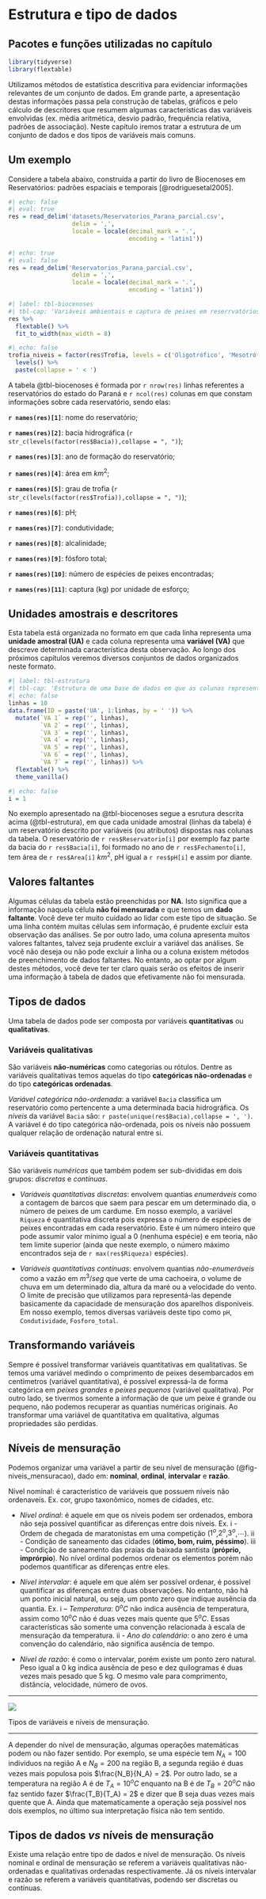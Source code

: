 # Estrutura e tipo de dados {#sec-estrdados}

:::{.callout-tip collapse="true"}
## Pacotes e funções utilizadas no capítulo

```r
library(tidyverse)
library(flextable)
```
:::

Utilizamos métodos de estatística descritiva para evidenciar informações relevantes de um conjunto de dados. Em grande parte, a apresentação destas informações passa pela construção de tabelas, gráficos e pelo cálculo de descritores que resumem algumas características das variáveis envolvidas (ex. média aritmética, desvio padrão, frequência relativa, padrões de associação). Neste capítulo iremos tratar a estrutura de um conjunto de dados e dos tipos de variáveis mais comuns. 

## Um exemplo

Considere a tabela abaixo, construída a partir do livro de Biocenoses em Reservatórios: padrões espaciais e temporais [@rodriguesetal2005].

```r
#| echo: false
#| eval: true
res = read_delim('datasets/Reservatorios_Parana_parcial.csv',
                  delim = ',',
                  locale = locale(decimal_mark = '.',
                                  encoding = 'latin1'))
```

```r
#| echo: true
#| eval: false
res = read_delim('Reservatorios_Parana_parcial.csv',
                  delim = ',',
                  locale = locale(decimal_mark = '.',
                                  encoding = 'latin1'))
```


```r
#| label: tbl-biocenoses
#| tbl-cap: 'Variáveis ambientais e captura de peixes em reserrvatórios da bacia do rio Paraná.'
res %>%
  flextable() %>% 
  fit_to_width(max_width = 8)
```



```r
#| echo: false
trofia_niveis = factor(res$Trofia, levels = c('Oligotrófico', 'Mesotrófico', 'Eutrófico'), ordered = TRUE) %>%
  levels() %>% 
  paste(collapse = ' < ')
```

A tabela @tbl-biocenoses é formada por `r nrow(res)` linhas referentes a reservatórios do estado do Paraná e `r ncol(res)` colunas em que constam informações sobre cada reservatório, sendo elas:

**`r names(res)[1]`**: nome do reservatório;

**`r names(res)[2]`**: bacia hidrográfica (`r str_c(levels(factor(res$Bacia)),collapse = ", ")`);

**`r names(res)[3]`**: ano de formação do reservatório;

**`r names(res)[4]`**: área em $km^2$;

**`r names(res)[5]`**: grau de trofia (`r str_c(levels(factor(res$Trofia)),collapse = ", ")`);

**`r names(res)[6]`**: pH;

**`r names(res)[7]`**: condutividade;

**`r names(res)[8]`**: alcalinidade;

**`r names(res)[9]`**: fósforo total;

**`r names(res)[10]`**: número de espécies de peixes encontradas;

**`r names(res)[11]`**: captura (kg) por unidade de esforço;


## Unidades amostrais e descritores

Esta tabela está organizada no formato em que cada linha representa uma **unidade amostral (UA)** e cada coluna representa uma **variável (VA)** que descreve determinada característica desta observação. Ao longo dos próximos capítulos veremos diversos conjuntos de dados organizados neste formato.

```r
#| label: tbl-estrutura
#| tbl-cap: 'Estrutura de uma base de dados em que as colunas representam as variáveis (ou atributos) e as linhas representam as unidades amostrais (ou observações)'
#| echo: false
linhas = 10
data.frame(ID = paste('UA', 1:linhas, by = ' ')) %>%
  mutate(`VA 1` = rep('', linhas), 
         `VA 2` = rep('', linhas),
         `VA 3` = rep('', linhas),
         `VA 4` = rep('', linhas),
         `VA 5` = rep('', linhas),
         `VA 6` = rep('', linhas),
         `VA 7` = rep('', linhas)) %>% 
  flextable() %>%
  theme_vanilla()
```

```r
#| echo: false
i = 1
```


No exemplo apresentado na @tbl-biocenoses segue a esrutura descrita acima (@tbl-estrutura), em que cada unidade amostral (linhas da tabela) é um reservatório descrito por variáveis (ou atributos) dispostas nas colunas da tabela. O reservatório de `r res$Reservatorio[i]` por exemplo faz parte da bacia do `r res$Bacia[i]`, foi formado no ano de `r res$Fechamento[i]`, tem área de `r res$Area[i]` $km^2$, pH igual a `r res$pH[i]` e assim por diante.

:::{.callout-note}
# Valores faltantes

Algumas células da tabela estão preenchidas por **NA**. Isto significa que a informação naquela célula **não foi mensurada** e que temos um **dado faltante**. Você deve ter muito cuidado ao lidar com este tipo de situação. Se uma linha contém muitas células sem informação, é prudente excluir esta observação das análises. Se por outro lado, uma coluna apresenta muitos valores faltantes, talvez seja prudente excluir a variável das análises. Se você não deseja ou não pode excluir a linha ou a coluna existem métodos de preenchimento de dados faltantes. No entanto, ao optar por algum destes métodos, você deve ter ter claro quais serão os efeitos de inserir uma informação à tabela de dados que efetivamente não foi mensurada.

:::

## Tipos de dados

Uma tabela de dados pode ser composta por variáveis **quantitativas** ou **qualitativas**.

### Variáveis qualitativas {-}

São variáveis **não-numéricas** como categorias ou rótulos. Dentre as variáveis qualitativas temos aquelas do tipo **categóricas não-ordenadas** e do tipo **categóricas ordenadas**. 

*Variável categórica não-ordenada*: a variável `Bacia` classifica um reservatório como pertencente a uma determinada bacia hidrográfica. Os *níveis* da variável `Bacia` são: `r paste(unique(res$Bacia),collapse = ', ')`. A variável é do tipo categórica não-ordenada, pois os níveis não possuem qualquer relação de ordenação natural entre si.

### Variáveis quantitativas {-}

São variáveis *numéricas* que também podem ser sub-divididas em dois grupos: *discretas* e *contínuas*. 

+ *Variáveis quantitativas discretas*: envolvem quantias *enumeráveis* como a contagem de barcos que saem para pescar em um determinado dia, o número de peixes de um cardume. Em nosso exemplo, a variável `Riqueza` é quantitativa discreta pois expressa o número de espécies de peixes encontradas em cada reservatório. Este é um número inteiro que pode assumir valor mínimo igual a 0 (nenhuma espécie) e em teoria, não tem limite superior (ainda que neste exemplo, o número máximo encontrados seja de `r max(res$Riqueza)` espécies).

+ *Variáveis quantitativas contínuas*: envolvem quantias *não-enumeráveis* como a vazão em $m^3/seg$ que verte de uma cachoeira, o volume de chuva em um determinado dia, altura da maré ou a velocidade do vento. O limite de precisão que utilizamos para representá-las depende basicamente da capacidade de mensuração dos aparelhos disponíveis. Em nosso exemplo, temos diversas variáveis deste tipo como `pH`, `Condutividade`, `Fosforo_total`.

:::{.callout-note}

# Transformando variáveis

Sempre é possível transformar variáveis quantitativas em qualitativas. Se temos uma variável medindo o comprimento de peixes desembarcados em centímetros (variável quantitativa), é possível expressá-la de forma categórica em *peixes grandes* e *peixes pequenos* (variável qualitativa). Por outro lado, se tivermos somente a informação de que um peixe é grande ou pequeno, não podemos recuperar as quantias numéricas originais. Ao transformar uma variável de quantitativa em qualitativa, algumas propriedades são perdidas.

:::

## Níveis de mensuração

Podemos organizar uma variável a partir de seu nível de mensuração (@fig-niveis_mensuracao), dado em: **nominal**, **ordinal**, **intervalar** e **razão**.

Nível nominal: é característico de variáveis que possuem níveis não ordenaveis. Ex. cor, grupo taxonômico, nomes de cidades, etc.

+ *Nível ordinal*: é aquele em que os níveis podem ser ordenados, embora não seja possível quantificar as diferenças entre dois níveis. Ex. i - Ordem de chegada de maratonistas em uma competição ($1^o$,$2^o$,$3^o$,$\cdots$). ii - Condição de saneamento das cidades (**ótimo, bom, ruim, péssimo**). iii - Condição de saneamento das praias da baixada santista (**próprio, imprórpio**). No nível ordinal podemos ordenar os elementos porém não podemos quantificar as diferenças entre eles.

+ *Nível intervalar*: é aquele em que além ser possível ordenar, é possível quantificar as diferenças entre duas observações. No entanto, não há um ponto inicial natural, ou seja, um ponto zero que indique ausência da quantia. Ex. i – *Temperatura*: $0^oC$ não indica ausência de temperatura, assim como $10^oC$ não é duas vezes mais quente que $5^oC$. Essas características são somente uma convenção relacionada à escala de mensuração da temperatura. ii - *Ano do calendário*: o ano zero é uma convenção do calendário, não significa ausência de tempo.

+ *Nível de razão*: é como o intervalar, porém existe um ponto zero natural. Peso igual a $0$ kg indica ausência de peso e dez quilogramas é duas vezes mais pesado que $5$ kg. O mesmo vale para comprimento, distância, velocidade, número de ovos. 

______

::: {#fig-niveis_mensuracao}

![](img/Niveis_de_mensuracao.png)

Tipos de variáveis e níveis de mensuração.
:::
______

A depender do nível de mensuração, algumas operações matemáticas podem ou não fazer sentido. Por exemplo, se uma espécie tem $N_A = 100$ indivíduos na região A e $N_B = 200$ na região B, a segunda região é duas vezes mais populosa pois $\frac{N_B}{N_A} = 2$. Por outro lado, se a temperatura na região A é de $T_A = 10^oC$ enquanto na B é de $T_B = 20^oC$ não faz sentido fazer $\frac{T_B}{T_A} = 2$ e dizer que B seja duas vezes mais quente que A. Ainda que matematicamente a operação seja possível nos dois exemplos, no último sua interpretação física não tem sentido.

:::{.callout-note}

# Tipos de dados *vs* níveis de mensuração

Existe uma relação entre tipo de dados e nível de mensuração. Os níveis nominal e ordinal de mensuração se referem a variáveis qualitativas não-ordenadas e qualitativas ordenadas respectivamente. Já os níveis intervalar e razão se referem a variáveis quantitativas, podendo ser discretas ou contínuas.

:::
